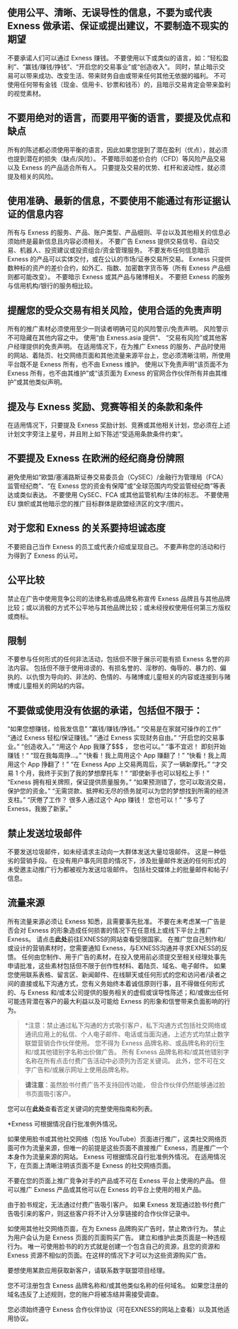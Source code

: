 ## 使用公平、清晰、无误导性的信息，不要为或代表 Exness 做承诺、保证或提出建议，不要制造不现实的期望
 
不要承诺人们可以通过 Exness 赚钱。 不要使用以下或类似的语言，如：“轻松盈利”、“赢钱/赚钱/挣钱”、“开启您的交易事业”或“创造收入”。 同时，禁止暗示交易可以带来成功、改变生活、带来财务自由或带来任何其他无依据的福利。
不可使用任何带有金钱（现金、信用卡、钞票和钱币）的，且暗示交易肯定会带来盈利的视觉素材。

## 不要用绝对的语言，而要用平衡的语言，要提及优点和缺点
 
所有的陈述都必须使用平衡的语言，因此如果您提到了潜在盈利（优点），就必须也提到潜在的损失（缺点/风险）。 不要暗示如差价合约（CFD）等风险产品交易以及 Exness 的产品适合所有人。
只要提及交易的优势、杠杆和波动性，就必须提及相关的风险。

## 使用准确、最新的信息，不要使用不能通过有形证据认证的信息内容
 
所有与 Exness 的服务、产品、账户类型、产品细则、平台以及其他相关的信息必须始终是最新信息且内容必须相关。 不要广告 Exness 提供交易信号、自动交易、机器人、投资建议或投资组合/资金管理服务。
不要发布任何信息暗示 Exness 的产品可以实体交付，或在公认的市场/证券交易所交易。 Exness 只提供数种标的资产的差价合约，如外汇、指数、加密数字货币等（所有 Exness 产品细则都可能改变）。
不要暗示 Exness 或其产品与赌博相关。 不要把 Exness 的服务与信用机构/银行的服务相比较。

## 提醒您的受众交易有相关风险，使用合适的免责声明
 
所有的推广素材必须使用至少一则读者明确可见的风险警示/免责声明。 风险警示不可隐藏在其他内容之中。 使用“由 Exness.asia 提供“、 “交易有风险”或其他客户经理提供的免责声明。
在适用情况下，在为推广 Exness 的服务、产品时使用的网站、着陆页、社交网络页面和其他流量来源平台上，您必须清晰注明，所使用平台既不是 Exness 所有，也不由 Exness 维护。 使用以下免责声明“该页面不为 Exness 所有，也不由其维护”或“该页面为 Exness 的官网合作伙伴所有并由其维护”或其他类似声明。

## 提及与 Exness 奖励、竞赛等相关的条款和条件
 
在适用情况下，只要提及 Exness 奖励计划、竞赛或其他相关计划，您必须在上述计划文字旁注上星号，并且附上如下陈述“受适用条款条件约束”。

## 不要提及 Exness 在欧洲的经纪商身份牌照
 
避免使用如“欧盟/塞浦路斯证券交易委员会（CySEC）/金融行为管理局（FCA）监管经纪商”、“在 Exness 您的资金有保障”或“全球范围内均受监管经纪商”等表达或类似表达。 不要使用 CySEC、FCA 或其他监管机构/主体的标志。 不要使用 EU 旗帜或其他暗示您的推广目标群体是欧盟经济区的文字/图片。

## 对于您和 Exness 的关系要持坦诚态度

不要把自己当作 Exness 的员工或代表介绍或呈现自己。 不要声称您的活动和行为得到了 Exness 的认可。

## 公平比较

禁止在广告中使用竞争公司的法律名称或品牌名称宣传 Exness 品牌且与其他品牌比较；或以消极的方式不公平地与其他品牌比较；或未经授权使用任何第三方版权或商标。

## 限制

不要参与任何形式的任何非法活动，包括但不限于展示可能有损 Exness 名誉的非法内容。 包括但不限于使用诽谤的、有损名誉的、淫秽的、侮辱的、暴力的、偏执的、以仇恨为导向的、非法的、色情的、与赌博或儿童相关的内容或连接到与赌博或儿童相关的网站的内容。

## 不要做或使用没有依据的承诺，包括但不限于：

“如果您想赚钱，给我发信息”
“赢钱/赚钱/挣钱。”
“交易是在家就可操作的工作”
“通过 Exness 轻松/保证赚钱。”
“通过 Exness 实现财务自由。”
“开启您的交易事业。”
“创造收入。”
“用这个 App 我赚了$$$ ， 您也可以。”
“事不宜迟！ 即刻开始赚钱！“
“现在我每周挣…。”
“快看！我上周用这个 App 赚翻了！”
“快看！我上周用这个 App 挣翻了！”
“在 Exness App 上交易两周后，买了一辆新摩托。”
“才交易 1 个月，我终于买到了我的梦想摩托车！”
“即使新手也可以轻松上手！”
“Exness 拥有相关牌照，保证提供质量服务。”
“如果预测错了，您可以取消交易，保护您的资金。”
“无需贷款、抵押和无尽的债务就可以为您的梦想找到所需的经济支柱。”
“厌倦了工作？ 很多人通过这个 App 赚钱！ 您也可以！”
“多亏了 Exness，我搬了新家。”

## 禁止发送垃圾邮件

不要发送垃圾邮件，如未经请求主动向一大群体发送大量垃圾邮件。 这是一种低劣的营销手段。 在没有用户事先同意的情况下，涉及批量邮件发送的任何形式的未受邀主动推广行为都被视为发送垃圾邮件。 包括社交媒体上的批量邮件和帖子/信息。

## 流量来源

所有流量来源必须让 Exness 知悉，且需要事先批准。 不要在未考虑某一广告是否会对 Exness 的形象造成任何损害的情况下在任意线上或线下平台上推广 Exness。
请点击**此处**前往EXNESS的网站查看受限国家。
在推广您自己制作和/或设计的营销素材时，您需要通知 Exness，与EXNESS沟通并寻求EXNESS的反馈。 任何由您制作、用于广告的素材，在投入使用前必须提交至相关经理处事先申请批准，这些素材包括但不限于创作性材料、着陆页、域名、电子邮件。
如果您使用联系表格、留言区、新闻邮件、在线聊天或任何形式的您和访问者/读者之间的直接或私下沟通方式，您有义务始终本着诚信原则行事，且不得做任何形式的、与 Exness 和/或本公司提供的服务相关的虚假或误导性陈述；和/或做出任何可能违背潜在客户的最大利益以及可能给 Exness 的形象和信誉带来负面影响的行为。
> *注意：禁止通过私下沟通的方式吸引客户，私下沟通方式包括社交网络或通讯应用上的私信、个人电子邮件、电话或当面沟通，上述方式均禁止数字联盟营销合作伙伴使用。
您不得为 Exness 品牌名称、或品牌名称的衍生和/或其他错别字名称出价做广告。 所有 Exness 品牌名称和/或其他错别字名称在所有点击付费广告活动中必须列为否定关键词。 此外，您不可在文字广告和/或展示网址上使用品牌名称。

> **请注意**：虽然脸书付费广告不支持回传功能， 但合作伙伴仍然能够通过脸书页面吸引客户。

您可以在**此处**查看否定关键词的完整使用指南和列表。

*Exness 可根据情况自行批准例外情况。

如果使用脸书或其他社交网络（包括 YouTube）页面进行推广，这类社交网络页面可作为流量来源，但唯一的前提是这些页面不直接推广 Exness，而是推广一个本身作为流量来源的网站。 Exness 可根据情况自行批准例外情况。 在适用情况下，在页面上清晰注明该页面不是 Exness 的社交网络页面。

不要在您的页面上推广竞争对手的产品或不可在 Exness 平台上使用的产品。 但可以推广 Exness 产品或其他可以在 Exness 的平台上使用的相关产品。

由于脸书规定，无法通过付费广告吸引客户。 如果 Exness 发现通过脸书付费广告吸引来的客户，则这些客户将不计入分享链接的合作伙伴记录中。

如使用其他社交网络页面，在为 Exness 品牌购买广告时，禁止欺诈行为。 禁止为用户会认为是 Exness 页面的页面购买广告。 建立和维护此类页面是一种违规行为。 唯一可使用脸书的的方式就是创建一个包含自己的资源，且您的资源和 Exness 资源不相似的页面。在这样的情况下才可以为这些资源购买广告。

要想使用某款应用获取新客户，请联系数字联盟项目经理。

您不可注册包含 Exness 品牌名称和/或其他类似名称的任何域名。 如果您注册的域名违反了上述规则，您的账户将被冻结并需接受调查。

您必须始终遵守 Exness 合作伙伴协议（可在EXNESS的网站上查看）以及其他适用协议。
